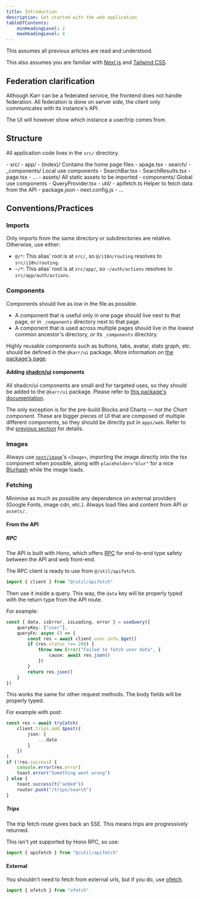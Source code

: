 ```yaml
---
title: Introduction
description: Get started with the web application
tableOfContents:
    minHeadingLevel: 2
    maxHeadingLevel: 4
---
```



This assumes all previous articles are read and understood.

This also assumes you are familiar with [Next.js](https://nextjs.org/) and [Tailwind CSS](https://tailwindcss.com/).

## Federation clarification

Although Karr can be a federated service, the frontend does not handle federation.
All federation is done on server side, the client only communicates with its instance's API.

The UI will however show which instance a user/trip comes from.

## Structure

All application code lives in the `src/` directory.

<FileTree>
    - src/
        - app/
            - (index)/ Contains the home page files
                - apage.tsx
            - search/
                - _components/ Local use components
                    - SearchBar.tsx
                    - SearchResults.tsx
                - page.tsx
            - ...
        - assets/ All static assets to be imported
        - components/ Global use components
            - QueryProvider.tsx
        - util/
            - apifetch.ts Helper to fetch data from the API
    - package.json
    - next.config.js
    - ...
</FileTree>

## Conventions/Practices

### Imports

Only imports from the same directory or subdirectories are relative.
Otherwise, use either:

- `@/*`: This alias' root is at `src/`, so `@/i18n/routing` resolves to `src/i18n/routing`.
- `~/*`: This alias' root is at `src/app/`, so `~/auth/actions` resolves to `src/app/auth/actions`.

### Components

Components should live as low in the file as possible.

- A component that is useful only in one page should live next to that page,
  or in `_components` directory next to that page.
- A component that is used across multiple pages should live in the lowest common ancestor's directory,
or its `_components` directory.

Highly reusable components such as buttons, tabs, avatar, stats graph, etc. should be defined in the `@karr/ui` package.
More information on [the package's page](/development/packages/ui).

#### Adding [shadcn/ui](https://ui.shadcn.com/) components

All shadcn/ui components are small and for targeted uses, so they should be added to the `@karr/ui` package.
Please refer to [this package's documentation](/development/packages/ui).

The only exception is for the pre-build Blocks and Charts *— not the Chart component.*
These are bigger pieces of UI that are composed of multiple different components,
so they should be directly put in `apps/web`.
Refer to the [previous section](#components) for details.

### Images

Always use [`next/image`](https://nextjs.org/docs/pages/api-reference/components/image)'s `<Image>`,
importing the image directly into the tsx component when possible, along with `placeholder="blur"` for a nice [Blurhash](https://blurha.sh/) while the image loads.

### Fetching

Minimise as much as possible any dependence on external providers (Google Fonts, image cdn, etc.).
Always load files and content from API or `assets/`.

#### From the API

##### RPC

The API is built with Hono, which offers [RPC](https://hono.dev/docs/guides/rpc) for end-to-end type safety between the API and web front-end.

The RPC client is ready to use from `@/util/apifetch`.

```ts
import { client } from "@/util/apifetch"
```

Then use it inside a query.
This way, the `data` key will be properly typed with the return type from the API route.

For example:

```ts
const { data, isError, isLoading, error } = useQuery({
    queryKey: ["user"],
    queryFn: async () => {
        const res = await client.user.info.$get()
        if (res.status !== 200) {
            throw new Error("Failed to fetch user data", {
                cause: await res.json()
            })
        }
        return res.json()
    }
})
```

This works the same for other request methods.
The body fields will be properly typed.

For example with post:

```ts
const res = await tryCatch(
    client.trips.add.$post({
        json: {
            ...data
        }
    })
)
if (!res.success) {
    console.error(res.error)
    toast.error("Something went wrong")
} else {
    toast.success(t("added"))
    router.push("/trips/search")
}
```

##### Trips

The trip fetch route gives back an SSE.
This means trips are progressively returned.

This isn't yet supported by Hono RPC, so use:
```ts
import { apiFetch } from "@/util/apifetch"
```

#### External

You shouldn't need to fetch from external urls, but if you do, use [ofetch](https://github.com/unjs/ofetch).
```ts
import { ofetch } from "ofetch"
```
